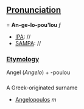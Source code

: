 ==[[Pronunciation]]===
'''An-ge-lo-pou'lou''' ''f''
*[[IPA]]: //
*[[SAMPA]]: //
===[[Etymology]]===
Angel (''Angelo'') + -poulou
===[[]]===
A Greek-originated surname
*[[Angelopoulos]] ''m''